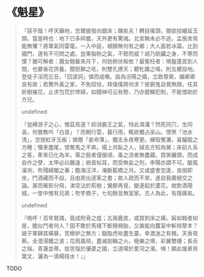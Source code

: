# 《魁星》

> 『惡乎哉！呼天籲地，忽爾披發向銀床；醜矣夫！轉目搖頭，猥欲投繯延玉頸。當是時也：地下已多碎膽，天外更有驚魂。北宮黝未必不逃，孟施舍焉能無懼？將軍氣同雷電，一入中庭，頓歸無何有之鄉；大人面若冰霜，比到寢門，遂有不可問之處。豈果脂粉之氣，不勢而威？胡乃骯臟之身，不寒而慄？猶可解者：魔女翹鬟來月下，何妨俯伏皈依？最冤枉者：鳩盤蓬首到人間，也要香花供養。聞怒獅之吼，則雙孔撩天；聽牝雞之鳴，則五體投地。登徒子淫而忘丑，「回波詞」憐而成嘲。設為汾陽之婿，立致尊榮，媚卿卿良有故；若贅外黃之家，不免奴役，拜僕僕將何求？彼窮鬼自覺無顏，任其斫樹摧花，止求包荒於悍婦，如錢神可云有勢，乃亦嬰鱗犯制，不能借助於方兄。
>
> undefined
>
> 『豈縛游子之心，惟茲鳥道？抑消霸王之氣，恃此鴻溝？然死同穴，生同衾，何嘗教吟「白首」？而朝行雲，暮行雨，輒欲獨占巫山。恨煞「池水清」，空按紅牙玉板；憐爾「妾命薄」，獨支永夜寒更。蟬殼鷺灘，喜驪龍之方睡；犢車塵尾，恨駑馬之不奔。榻上共臥之人，撻去方知為舅；床前久系之客，牽來已化為羊。需之殷者僅俄頃，毒之流者無盡藏。買笑纏頭，而成自作之孽，太甲必曰難違；俯首帖耳，而受無妄之刑，李陽亦謂不可。酸風凜冽，吹殘綺閣之春；酷海汪洋，淹斷藍橋之月。又或盛會忽逢，良朋即坐，鬥酒藏而不設，且由房出逐客之書；故人疏而不來，遂自我廣絕交之論。甚而雁影分飛，涕空沾於荊樹；鸞膠再覓，變遂起於蘆花。故飲酒陽城，一堂中惟有兄弟；吹竽商子，七旬餘並無室家。古人為此，有隱痛矣。
>
> undefined
>
> 『嗚呼！百年鴛偶，竟成附骨之疽；五兩鹿皮，或買剝床之痛。髯如戟者如是，膽似鬥者何人？固不敢於馬棧下斷絕禍胎，又誰能向蠶室中斬除孽本？娘子軍肆其橫暴，苦療妒之無方；胭脂虎啖盡生靈，幸渡迷之有楫。天香夜爇，全澄湯鑊之波；花雨晨飛，盡滅劍輪之火。極樂之境，彩翼雙棲；長舌之端，青蓮並蒂。拔苦惱於優婆之國，立道場於愛河之濱。咦！願此幾章貝葉文，灑為一滴楊枝水！』」

TODO
